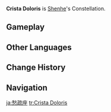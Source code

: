 {{Constellation Overview Infobox
|title     = Crista Doloris
|character = Shenhe
|meaning   = Crest of Sorrow
}}
'''Crista Doloris''' is [[Shenhe]]'s Constellation.

==Gameplay==
{{Constellation Table|Shenhe}}

==Other Languages==
{{Other Languages
|en      = Crista Doloris
|en_lang = la
|en_tl   = Crest of Sorrow
|zhs     = 愁疏座
|zhs_rm  = Chóu Shū Zuò
|zht     = 愁疏座
|zht_rm  = Chóu Shū Zuò
|zh_tl   = Sorrow Scattering Constellation
|ja      = 愁疏座
|ja_rm   = Shuuso-za{{Assumed}}
|ja_tl   = Sorrow Scattering Constellation{{Sino}}
|ko      = 고독한 깃장식자리
|ko_rm   = Godokhan Gitjangsik-jari
|ko_tl   = Lonely Feather Ornament Constellation
|es      = Crista Doloris
|fr      = Crista Doloris
|ru      = Гребень Скорби
|ru_tl   = Crest of Sorrow
|th      = Crista Doloris
|vi      = Cung Ưu Sầu
|vi_tl   = 
|de      = Crista Doloris
|id      = Crista Doloris
|pt      = Crista Doloris
|tr      = Acının Doruğu
|tr_tl   = 
|it      = Crista Doloris
}}

==Change History==
{{Change History|2.4}}

==Navigation==
{{Constellation Navbox}}

[[ja:愁疏座]]
[[tr:Crista Doloris]]